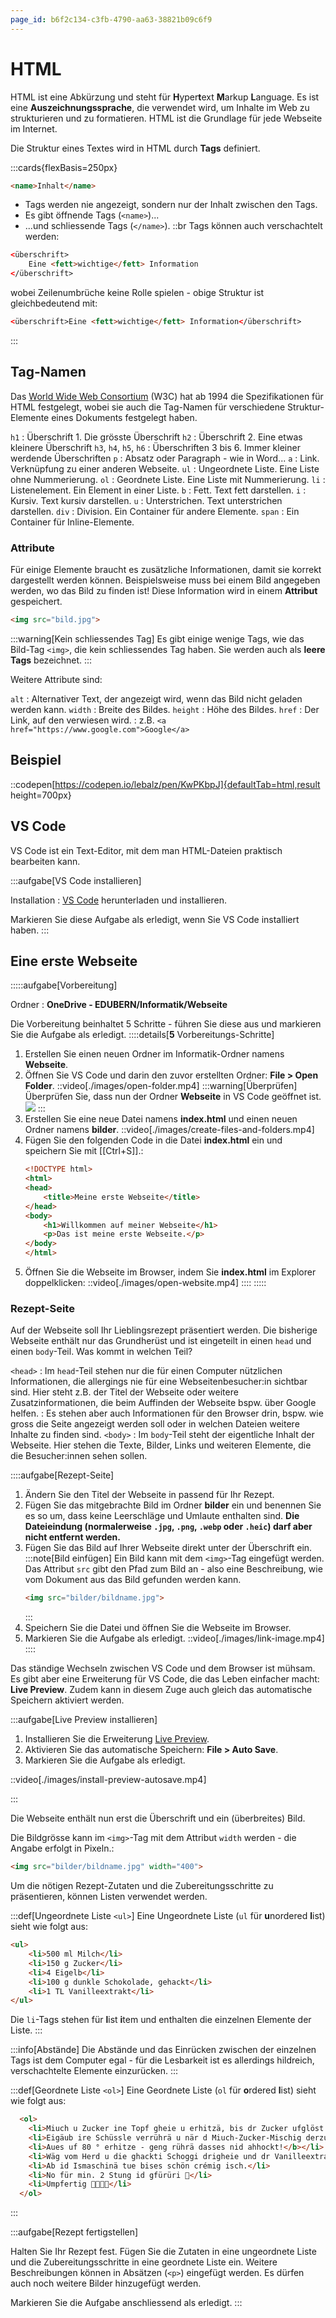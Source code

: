 ```yaml
---
page_id: b6f2c134-c3fb-4790-aa63-38821b09c6f9
---
```


# HTML

HTML ist eine Abkürzung und steht für **H**yper**t**ext **M**arkup **L**anguage. Es ist eine **Auszeichnungssprache**, die verwendet wird, um Inhalte im Web zu strukturieren und zu formatieren. HTML ist die Grundlage für jede Webseite im Internet.

Die Struktur eines Textes wird in HTML durch __Tags__ definiert.

:::cards{flexBasis=250px}
```html
<name>Inhalt</name>
```
- Tags werden nie angezeigt, sondern nur der Inhalt zwischen den Tags.
- Es gibt öffnende Tags (`<name>`)...
- ...und schliessende Tags (`</name>`).
::br
Tags können auch verschachtelt werden:
```html
<überschrift>
    Eine <fett>wichtige</fett> Information
</überschrift>
```
wobei Zeilenumbrüche keine Rolle spielen - obige Struktur ist gleichbedeutend mit:
```html
<überschrift>Eine <fett>wichtige</fett> Information</überschrift>
```
:::

## Tag-Namen
Das [World Wide Web Consortium](https://www.w3.org/) (W3C) hat ab 1994 die Spezifikationen für HTML festgelegt, wobei sie auch die Tag-Namen für verschiedene Struktur-Elemente eines Dokuments festgelegt haben.

`h1`
: Überschrift 1. Die grösste Überschrift
`h2`
: Überschrift 2. Eine etwas kleinere Überschrift
`h3`, `h4`, `h5`, `h6`
: Überschriften 3 bis 6. Immer kleiner werdende Überschriften
`p`
: Absatz oder Paragraph - wie in Word...
`a`
: Link. Verknüpfung zu einer anderen Webseite.
`ul`
: Ungeordnete Liste. Eine Liste ohne Nummerierung.
`ol`
: Geordnete Liste. Eine Liste mit Nummerierung.
`li`
: Listenelement. Ein Element in einer Liste.
`b`
: Fett. Text fett darstellen.
`i`
: Kursiv. Text kursiv darstellen.
`u`
: Unterstrichen. Text unterstrichen darstellen.
`div`
: Division. Ein Container für andere Elemente.
`span`
: Ein Container für Inline-Elemente.

### Attribute

Für einige Elemente braucht es zusätzliche Informationen, damit sie korrekt dargestellt werden können. Beispielsweise muss bei einem Bild angegeben werden, wo das Bild zu finden ist! Diese Information wird in einem __Attribut__ gespeichert.

```html
<img src="bild.jpg">
```
:::warning[Kein schliessendes Tag]
Es gibt einige wenige Tags, wie das Bild-Tag `<img>`, die kein schliessendes Tag haben. Sie werden auch als __leere Tags__ bezeichnet.
:::

Weitere Attribute sind:

`alt`
: Alternativer Text, der angezeigt wird, wenn das Bild nicht geladen werden kann.
`width`
: Breite des Bildes.
`height`
: Höhe des Bildes.
`href`
: Der Link, auf den verwiesen wird.
: z.B. `<a href="https://www.google.com">Google</a>`

## Beispiel

::codepen[https://codepen.io/lebalz/pen/KwPKbpJ]{defaultTab=html,result height=700px}


## VS Code

VS Code ist ein Text-Editor, mit dem man HTML-Dateien praktisch bearbeiten kann.

:::aufgabe[VS Code installieren]
<Answer type="state" id="f6a96a4c-ada7-420a-9090-49098a499ac5" />

Installation
: [VS Code](https://code.visualstudio.com/) herunterladen und installieren.

Markieren Sie diese Aufgabe als erledigt, wenn Sie VS Code installiert haben.
:::

## Eine erste Webseite

:::::aufgabe[Vorbereitung]
<Answer type="state" id="79fdf8c2-2741-4daa-9c53-8e5befcabef8" />

Ordner
: __OneDrive - EDUBERN/Informatik/Webseite__

Die Vorbereitung beinhaltet 5 Schritte - führen Sie diese aus und markieren Sie die Aufgabe als erledigt.
::::details[**5** Vorbereitungs-Schritte]
1. Erstellen Sie einen neuen Ordner im Informatik-Ordner namens __Webseite__.
2. Öffnen Sie VS Code und darin den zuvor erstellten Ordner: __File > Open Folder__.
    ::video[./images/open-folder.mp4]
    :::warning[Überprüfen]
    Überprüfen Sie, dass nun der Ordner __Webseite__ in VS Code geöffnet ist.
    ![](./images/opend-folder.jpg)
    :::
3. Erstellen Sie eine neue Datei namens __index.html__ und einen neuen Ordner namens __bilder__.
    ::video[./images/create-files-and-folders.mp4]
4. Fügen Sie den folgenden Code in die Datei __index.html__ ein und speichern Sie mit [[Ctrl+S]].:
    ```html
    <!DOCTYPE html>
    <html>
    <head>
        <title>Meine erste Webseite</title>
    </head>
    <body>
        <h1>Willkommen auf meiner Webseite</h1>
        <p>Das ist meine erste Webseite.</p>
    </body>
    </html>
    ```
5. Öffnen Sie die Webseite im Browser, indem Sie __index.html__ im Explorer doppelklicken:
    ::video[./images/open-website.mp4]
::::
:::::
### Rezept-Seite
Auf der Webseite soll Ihr Lieblingsrezept präsentiert werden. Die bisherige Webseite enthält nur das Grundherüst und ist eingeteilt in einen `head` und einen `body`-Teil. Was kommt in welchen Teil?

`<head>`
: Im `head`-Teil stehen nur die für einen Computer nützlichen Informationen, die allergings nie für eine Webseitenbesucher:in sichtbar sind. Hier steht z.B. der Titel der Webseite oder weitere Zusatzinformationen, die beim Auffinden der Webseite bspw. über Google helfen.
: Es stehen aber auch Informationen für den Browser drin, bspw. wie gross die Seite angezeigt werden soll oder in welchen Dateien weitere Inhalte zu finden sind. 
`<body>`
: Im `body`-Teil steht der eigentliche Inhalt der Webseite. Hier stehen die Texte, Bilder, Links und weiteren Elemente, die die Besucher:innen sehen sollen.

::::aufgabe[Rezept-Seite]
<Answer type="state" id="c3191974-c394-4e2d-8085-63450e0729ac" />

1. Ändern Sie den Titel der Webseite in passend für Ihr Rezept.
2. Fügen Sie das mitgebrachte Bild im Ordner __bilder__ ein und benennen Sie es so um, dass keine Leerschläge und Umlaute enthalten sind. **Die Dateieindung (normalerweise `.jpg`, `.png`, `.webp` oder `.heic`) darf aber nicht entfernt werden.**
3. Fügen Sie das Bild auf Ihrer Webseite direkt unter der Überschrift ein.
    :::note[Bild einfügen]
    Ein Bild kann mit dem `<img>`-Tag eingefügt werden. Das Attribut `src` gibt den Pfad zum Bild an - also eine Beschreibung, wie vom Dokument aus das Bild gefunden werden kann.
    ```html
    <img src="bilder/bildname.jpg">
    ```
    :::
4. Speichern Sie die Datei und öffnen Sie die Webseite im Browser.
5. Markieren Sie die Aufgabe als erledigt.
::video[./images/link-image.mp4]
::::

Das ständige Wechseln zwischen VS Code und dem Browser ist mühsam. Es gibt aber eine Erweiterung für VS Code, die das Leben einfacher macht: __Live Preview__. Zudem kann in diesem Zuge auch gleich das automatische Speichern aktiviert werden.

:::aufgabe[Live Preview installieren]
<Answer type="state" id="2926bd08-1465-44fe-b74f-dbc90c9c9973" />

1. Installieren Sie die Erweiterung [Live Preview](https://marketplace.visualstudio.com/items?itemName=ms-vscode.live-server).
2. Aktivieren Sie das automatische Speichern: __File > Auto Save__.
3. Markieren Sie die Aufgabe als erledigt.

::video[./images/install-preview-autosave.mp4]

:::

Die Webseite enthält nun erst die Überschrift und ein (überbreites) Bild.

Die Bildgrösse kann im `<img>`-Tag mit dem Attribut `width` werden - die Angabe erfolgt in Pixeln.:

```html	
<img src="bilder/bildname.jpg" width="400">
```
Um die nötigen Rezept-Zutaten und die Zubereitungsschritte zu präsentieren, können Listen verwendet werden.

:::def[Ungeordnete Liste `<ul>`]
Eine Ungeordnete Liste (`ul` für **u**nordered **l**ist) sieht wie folgt aus:

```html
<ul>
    <li>500 ml Milch</li>
    <li>150 g Zucker</li>
    <li>4 Eigelb</li>
    <li>100 g dunkle Schokolade, gehackt</li>
    <li>1 TL Vanilleextrakt</li>
</ul>
```
Die `li`-Tags stehen für **l**ist **i**tem und enthalten die einzelnen Elemente der Liste.
:::

:::info[Abstände]
Die Abstände und das Einrücken zwischen der einzelnen Tags ist dem Computer egal - für die Lesbarkeit ist es allerdings hildreich, verschachtelte Elemente einzurücken.
::: 

:::def[Geordnete Liste `<ol>`]
Eine Geordnete Liste (`ol` für **o**rdered **l**ist) sieht wie folgt aus:

```html
  <ol>
    <li>Miuch u Zucker ine Topf gheie u erhitzä, bis dr Zucker ufglöst isch. Sofort wägnä vom Herd.</li>
    <li>Eigäub ire Schüssle verrührä u när d Miuch-Zucker-Mischig derzuegheie.</li>
    <li>Aues uf 80 ° erhitze - geng rührä dasses nid ahhockt!</b></li>
    <li>Wäg vom Herd u die ghackti Schoggi drigheie und dr Vanilleextrakt drungerzieh. Rührä bis d Schoggi gschmutzä isch</li>
    <li>Ab id Ismaschinä tue bises schön crémig isch.</li>
    <li>No für min. 2 Stung id gfürüri 🥶</li>
    <li>Umpfertig 🧁🍧🍨🍦</li>
  </ol>
```
:::

:::aufgabe[Rezept fertigstellen]
<Answer type="state" id="78c221bb-6619-4c15-ad91-c7b9c5448bdc" />

Halten Sie Ihr Rezept fest. Fügen Sie die Zutaten in eine ungeordnete Liste und die Zubereitungsschritte in eine geordnete Liste ein. Weitere Beschreibungen können in Absätzen (`<p>`) eingefügt werden. Es dürfen auch noch weitere Bilder hinzugefügt werden.

Markieren Sie die Aufgabe anschliessend als erledigt.
:::